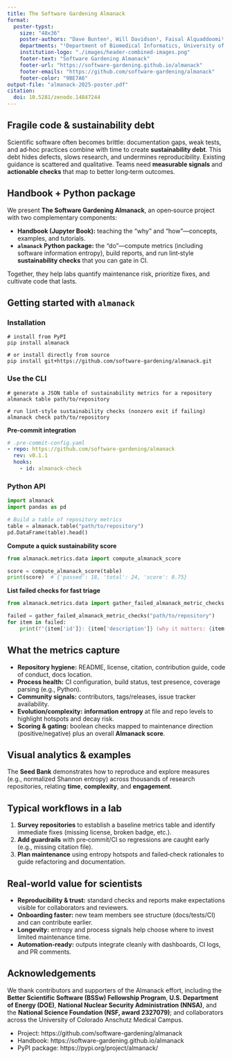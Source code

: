 ```yaml
---
title: The Software Gardening Almanack
format:
  poster-typst:
    size: "48x36"
    poster-authors: "Dave Bunten¹, Will Davidson¹, Faisal Alquaddoomi¹, Vincent Rubinetti¹, Gregory P. Way¹"
    departments: "¹Department of Biomedical Informatics, University of Colorado Anschutz Medical Campus"
    institution-logo: "./images/header-combined-images.png"
    footer-text: "Software Gardening Almanack"
    footer-url: "https://software-gardening.github.io/almanack"
    footer-emails: "https://github.com/software-gardening/almanack"
    footer-color: "9BE7A6"
output-file: "almanack-2025-poster.pdf"
citation:
  doi: 10.5281/zenodo.14847244
---
```


## Fragile code & sustainability debt

<!-- [_“Software grows and decays.” Repositories accumulate complexity, missing docs, and other issues that erode maintainability over time. The Almanack treats software like a living ecosystem and provides measurements + checks to slow decay and guide care._](./images/almanack_problem.png){width=100%} -->

Scientific software often becomes brittle: documentation gaps, weak tests, and ad‑hoc practices combine with time to create **sustainability debt**. This debt hides defects, slows research, and undermines reproducibility.
Existing guidance is scattered and qualitative. Teams need **measurable signals** and **actionable checks** that map to better long‑term outcomes.

## Handbook + Python package

<!-- ![_Two parts: a public **handbook** (education, examples, and rationale) and a **Python package** that generates metrics and runs checks on any repo. Integrate as CLI, pre‑commit hook, or Python API to surface sustainability risks early._](./images/almanack_overview.png){width=85% fig-align="center"} -->

We present **The Software Gardening Almanack**, an open‑source project with two complementary components:

- **Handbook (Jupyter Book):** teaching the “why” and “how”—concepts, examples, and tutorials.
- **`almanack` Python package:** the “do”—compute metrics (including software information entropy), build reports, and run lint‑style **sustainability checks** that you can gate in CI.

Together, they help labs quantify maintenance risk, prioritize fixes, and cultivate code that lasts.

## Getting started with `almanack`

### Installation

```shell
# install from PyPI
pip install almanack

# or install directly from source
pip install git+https://github.com/software-gardening/almanack.git
```

### Use the CLI

```shell
# generate a JSON table of sustainability metrics for a repository
almanack table path/to/repository

# run lint-style sustainability checks (nonzero exit if failing)
almanack check path/to/repository
```

**Pre-commit integration**

```yaml
# .pre-commit-config.yaml
- repo: https://github.com/software-gardening/almanack
  rev: v0.1.1
  hooks:
    - id: almanack-check
```

### Python API

```python
import almanack
import pandas as pd

# Build a table of repository metrics
table = almanack.table("path/to/repository")
pd.DataFrame(table).head()
```

**Compute a quick sustainability score**

```python
from almanack.metrics.data import compute_almanack_score

score = compute_almanack_score(table)
print(score)  # {'passed': 18, 'total': 24, 'score': 0.75}
```

**List failed checks for fast triage**

```python
from almanack.metrics.data import gather_failed_almanack_metric_checks

failed = gather_failed_almanack_metric_checks("path/to/repository")
for item in failed:
    print(f"{item['id']}: {item['description']} (why it matters: {item['rationale']})")
```

## What the metrics capture

<!-- ![_The **metrics table** combines repository metadata with computed signals (e.g., README present, license present, tests, coverage, CI status, release cadence, contributors, and **software information entropy** over time). These metrics power both human‑readable reports and automated checks._](./images/almanack_metrics_table.png){width=100%} -->

- **Repository hygiene:** README, license, citation, contribution guide, code of conduct, docs location.
- **Process health:** CI configuration, build status, test presence, coverage parsing (e.g., Python).
- **Community signals:** contributors, tags/releases, issue tracker availability.
- **Evolution/complexity:** **information entropy** at file and repo levels to highlight hotspots and decay risk.
- **Scoring & gating:** boolean checks mapped to maintenance direction (positive/negative) plus an overall **Almanack score**.

## Visual analytics & examples

<!-- ![_**Entropy at scale** — notebooks in the Almanack’s “Seed Bank” show analyses of ~10,000 PubMed‑linked GitHub repos. Lower entropy and healthy collaboration correlate with longer‑lived, more stable projects—useful for planning maintenance and review._](./images/almanack_entropy_examples.png){width=100%} -->

The **Seed Bank** demonstrates how to reproduce and explore measures (e.g., normalized Shannon entropy) across thousands of research repositories, relating **time**, **complexity**, and **engagement**.

## Typical workflows in a lab

<!-- ![_Common adoption points. 1) **Local assessment:** run `almanack table` to see where a repo stands. 2) **CI guardrails:** add `almanack check` to pre‑commit/CI. 3) **Periodic review:** track scores/failed checks over time to plan refactors and docs._](./images/almanack_flow.png){width=85% fig-align="center"} -->

1. **Survey repositories** to establish a baseline metrics table and identify immediate fixes (missing license, broken badge, etc.).  
2. **Add guardrails** with pre‑commit/CI so regressions are caught early (e.g., missing citation file).  
3. **Plan maintenance** using entropy hotspots and failed‑check rationales to guide refactoring and documentation.

## Real‑world value for scientists

<!-- ![_Adding measurable sustainability checks to research software reduces collapse risk, improves onboarding, and clarifies expectations for collaboration and review. Labs can surface problems before publication and keep tools usable long after._](./images/almanack_value.png){width=100%} -->

- **Reproducibility & trust:** standard checks and reports make expectations visible for collaborators and reviewers.
- **Onboarding faster:** new team members see structure (docs/tests/CI) and can contribute earlier.
- **Longevity:** entropy and process signals help choose where to invest limited maintenance time.
- **Automation‑ready:** outputs integrate cleanly with dashboards, CI logs, and PR comments.

## Acknowledgements

We thank contributors and supporters of the Almanack effort, including the **Better Scientific Software (BSSw) Fellowship Program**, **U.S. Department of Energy (DOE)**, **National Nuclear Security Administration (NNSA)**, and the **National Science Foundation (NSF, award 2327079)**; and collaborators across the University of Colorado Anschutz Medical Campus.

- Project: https://github.com/software-gardening/almanack  
- Handbook: https://software-gardening.github.io/almanack  
- PyPI package: https://pypi.org/project/almanack/

